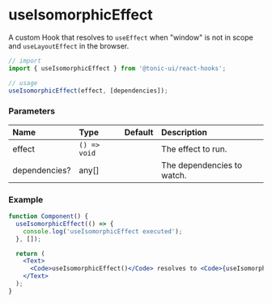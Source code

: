 # useIsomorphicEffect

A custom Hook that resolves to `useEffect` when "window" is not in scope and `useLayoutEffect` in the browser.

```js
// import
import { useIsomorphicEffect } from '@tonic-ui/react-hooks';

// usage
useIsomorphicEffect(effect, [dependencies]);
```

### Parameters

| Name | Type | Default | Description |
| :--- | :--- | :------ | :---------- |
| effect | `() => void` | | The effect to run. |
| dependencies? | any[] | | The dependencies to watch. |

### Example

```jsx
function Component() {
  useIsomorphicEffect(() => {
    console.log('useIsomorphicEffect executed');
  }, []);

  return (
    <Text>
      <Code>useIsomorphicEffect()</Code> resolves to <Code>{useIsomorphicEffect === React.useEffect ? 'useEffect()' : 'useLayoutEffect()'}</Code>
    </Text>
  );
}
```
